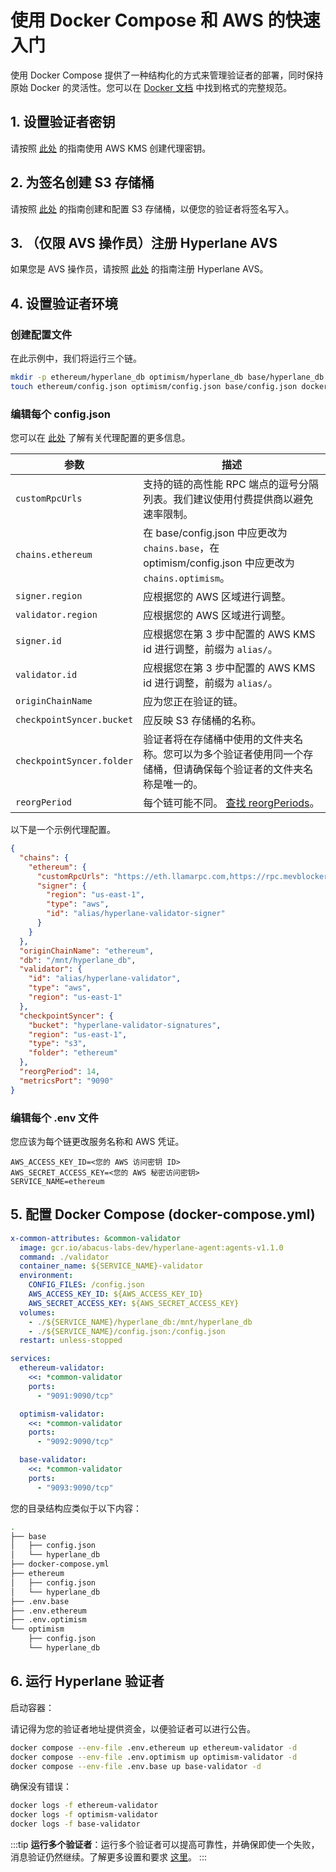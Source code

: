 # 使用 Docker Compose 和 AWS 的快速入门

使用 Docker Compose 提供了一种结构化的方式来管理验证者的部署，同时保持原始 Docker 的灵活性。您可以在 [Docker 文档](https://docs.Docker.com/compose/compose-file/) 中找到格式的完整规范。

## 1. 设置验证者密钥

请按照 [此处](set-up-agent-keys.mdx#2-aws-kms) 的指南使用 AWS KMS 创建代理密钥。

## 2. 为签名创建 S3 存储桶

请按照 [此处](./validators/validator-signatures-aws.mdx) 的指南创建和配置 S3 存储桶，以便您的验证者将签名写入。

## 3. （仅限 AVS 操作员）注册 Hyperlane AVS

如果您是 AVS 操作员，请按照 [此处](../guides/avs-operator-guide.mdx#4-register-your-operator) 的指南注册 Hyperlane AVS。

## 4. 设置验证者环境

### 创建配置文件

在此示例中，我们将运行三个链。

```bash
mkdir -p ethereum/hyperlane_db optimism/hyperlane_db base/hyperlane_db && \
touch ethereum/config.json optimism/config.json base/config.json docker-compose.yml .env.ethereum .env.optimism .env.base
```

### 编辑每个 config.json

您可以在 [此处](./agent-config.mdx) 了解有关代理配置的更多信息。

| 参数                     | 描述                                                                                                                                                                |
| ----------------------- | ------------------------------------------------------------------------------------------------------------------------------------------------------------------ |
| `customRpcUrls`         | 支持的链的高性能 RPC 端点的逗号分隔列表。我们建议使用付费提供商以避免速率限制。                                                                                          |
| `chains.ethereum`       | 在 base/config.json 中应更改为 `chains.base`，在 optimism/config.json 中应更改为 `chains.optimism`。                                                                 |
| `signer.region`         | 应根据您的 AWS 区域进行调整。                                                                                                                                     |
| `validator.region`      | 应根据您的 AWS 区域进行调整。                                                                                                                                     |
| `signer.id`             | 应根据您在第 3 步中配置的 AWS KMS id 进行调整，前缀为 `alias/`。                                                                                                   |
| `validator.id`          | 应根据您在第 3 步中配置的 AWS KMS id 进行调整，前缀为 `alias/`。                                                                                                   |
| `originChainName`       | 应为您正在验证的链。                                                                                                                                              |
| `checkpointSyncer.bucket` | 应反映 S3 存储桶的名称。                                                                                                                                          |
| `checkpointSyncer.folder` | 验证者将在存储桶中使用的文件夹名称。您可以为多个验证者使用同一个存储桶，但请确保每个验证者的文件夹名称是唯一的。                                                       |
| `reorgPeriod`           | 每个链可能不同。 [查找 reorgPeriods](https://github.com/hyperlane-xyz/hyperlane-registry/tree/main/chains)。                                                            |

以下是一个示例代理配置。

```json
{
  "chains": {
    "ethereum": {
      "customRpcUrls": "https://eth.llamarpc.com,https://rpc.mevblocker.io",
      "signer": {
        "region": "us-east-1",
        "type": "aws",
        "id": "alias/hyperlane-validator-signer"
      }
    }
  },
  "originChainName": "ethereum",
  "db": "/mnt/hyperlane_db",
  "validator": {
    "id": "alias/hyperlane-validator",
    "type": "aws",
    "region": "us-east-1"
  },
  "checkpointSyncer": {
    "bucket": "hyperlane-validator-signatures",
    "region": "us-east-1",
    "type": "s3",
    "folder": "ethereum"
  },
  "reorgPeriod": 14,
  "metricsPort": "9090"
}
```

### 编辑每个 .env 文件

您应该为每个链更改服务名称和 AWS 凭证。

```
AWS_ACCESS_KEY_ID=<您的 AWS 访问密钥 ID>
AWS_SECRET_ACCESS_KEY=<您的 AWS 秘密访问密钥>
SERVICE_NAME=ethereum
```

## 5. 配置 Docker Compose (docker-compose.yml)

```yaml
x-common-attributes: &common-validator
  image: gcr.io/abacus-labs-dev/hyperlane-agent:agents-v1.1.0
  command: ./validator
  container_name: ${SERVICE_NAME}-validator
  environment:
    CONFIG_FILES: /config.json
    AWS_ACCESS_KEY_ID: ${AWS_ACCESS_KEY_ID}
    AWS_SECRET_ACCESS_KEY: ${AWS_SECRET_ACCESS_KEY}
  volumes:
    - ./${SERVICE_NAME}/hyperlane_db:/mnt/hyperlane_db
    - ./${SERVICE_NAME}/config.json:/config.json
  restart: unless-stopped

services:
  ethereum-validator:
    <<: *common-validator
    ports:
      - "9091:9090/tcp"

  optimism-validator:
    <<: *common-validator
    ports:
      - "9092:9090/tcp"

  base-validator:
    <<: *common-validator
    ports:
      - "9093:9090/tcp"
```

您的目录结构应类似于以下内容：

```bash
.
├── base
│   ├── config.json
│   └── hyperlane_db
├── docker-compose.yml
├── ethereum
│   ├── config.json
│   └── hyperlane_db
├── .env.base
├── .env.ethereum
├── .env.optimism
└── optimism
    ├── config.json
    └── hyperlane_db
```

## 6. 运行 Hyperlane 验证者

启动容器：

请记得为您的验证者地址提供资金，以便验证者可以进行公告。

```bash
docker compose --env-file .env.ethereum up ethereum-validator -d
docker compose --env-file .env.optimism up optimism-validator -d
docker compose --env-file .env.base up base-validator -d
```

确保没有错误：

```bash
docker logs -f ethereum-validator
docker logs -f optimism-validator
docker logs -f base-validator
```

:::tip
**运行多个验证者**：运行多个验证者可以提高可靠性，并确保即使一个失败，消息验证仍然继续。了解更多设置和要求 [这里](./validators/run-validators.mdx#running-multiple-validators)。
:::
